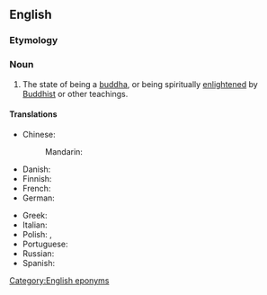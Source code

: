 ==English==

===Etymology===
{{suffix|Buddha|hood|lang=en}}

===Noun===
{{en-noun|-}}

# {{lb|en|Buddhism}} The state of being a [[buddha]], or being spiritually [[enlightened]] by [[Buddhist]] or other teachings.

====Translations====
{{trans-top|state of being enlightened by Buddhist teachings}}
* Chinese:
*: Mandarin: {{t|cmn|佛境|tr=fójìng}}
* Danish: {{t-needed|da}}
* Finnish: {{t+|fi|valaistuminen}}
* French: {{t+|fr|bouddhéité}}
* German: {{t-needed|de}}
{{trans-mid}}
* Greek: {{t|el|βουδότητα}}
* Italian: {{t|it|buddhità}}
* Polish: {{t|pl|stan buddy}}, {{t+|pl|oświecenie}}
* Portuguese: {{t-needed|pt}}
* Russian: {{t-needed|ru}}
* Spanish: {{t|es|budeidad}}
{{trans-bottom}}

[[Category:English eponyms]]